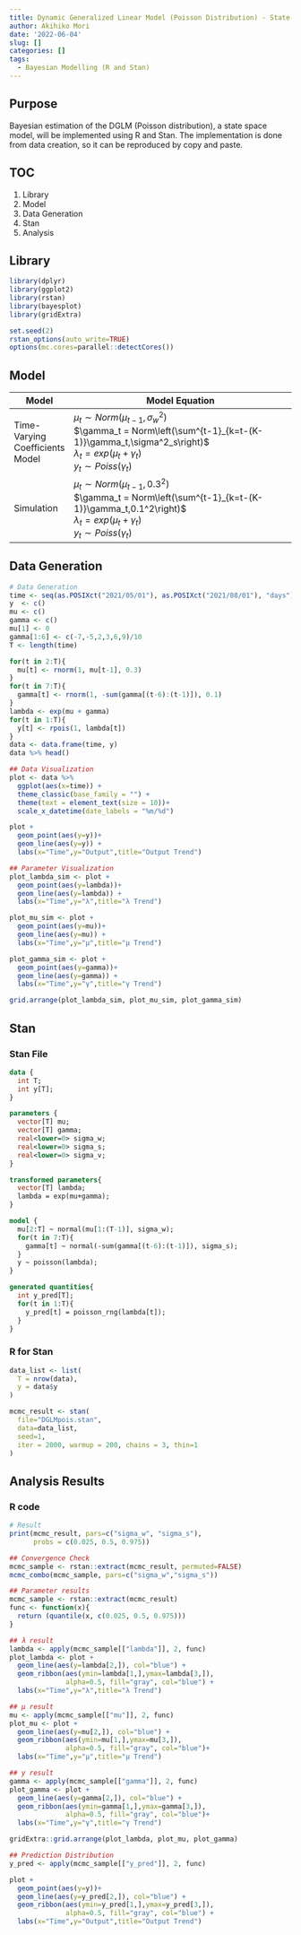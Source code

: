 ```yaml
---
title: Dynamic Generalized Linear Model (Poisson Distribution) - State-Space Model
author: Akihiko Mori
date: '2022-06-04'
slug: []
categories: []
tags:
  - Bayesian Modelling (R and Stan)
---
```

## Purpose
Bayesian estimation of the DGLM (Poisson distribution), a state space model, 
will be implemented using R and Stan. 
The implementation is done from data creation, 
so it can be reproduced by copy and paste.

## TOC
1. Library
2. Model
3. Data Generation
4. Stan
5. Analysis

## Library
```r
library(dplyr)
library(ggplot2)
library(rstan)
library(bayesplot)
library(gridExtra)

set.seed(2)
rstan_options(auto_write=TRUE)
options(mc.cores=parallel::detectCores())
```

## Model
| Model | Model Equation |
|-------|----------------------------------|
| Time-Varying Coefficients Model|$\mu_t \sim Norm\left(\mu_{t-1},\sigma^2_w\right)$<br />$\gamma_t = Norm\left(\sum^{t-1}_{k=t-(K-1)}\gamma_t,\sigma^2_s\right)$<br />$\lambda_t=exp\left(\mu_t+\gamma_t\right)$<br />$y_t \sim Poiss\left(\gamma_t\right)$<br />|
| Simulation|$\mu_t \sim Norm\left(\mu_{t-1},0.3^2\right)$<br />$\gamma_t = Norm\left(\sum^{t-1}_{k=t-(K-1)}\gamma_t,0.1^2\right)$<br />$\lambda_t=exp\left(\mu_t+\gamma_t\right)$<br />$y_t \sim Poiss\left(\gamma_t\right)$<br />|

## Data Generation
```r
# Data Generation
time <- seq(as.POSIXct("2021/05/01"), as.POSIXct("2021/08/01"), "days")
y  <- c()
mu <- c()
gamma <- c()
mu[1] <- 0
gamma[1:6] <- c(-7,-5,2,3,6,9)/10 
T <- length(time)

for(t in 2:T){
  mu[t] <- rnorm(1, mu[t-1], 0.3)
}
for(t in 7:T){
  gamma[t] <- rnorm(1, -sum(gamma[(t-6):(t-1)]), 0.1)
}
lambda <- exp(mu + gamma)
for(t in 1:T){
  y[t] <- rpois(1, lambda[t])
}
data <- data.frame(time, y)
data %>% head()

## Data Visualization
plot <- data %>% 
  ggplot(aes(x=time)) +
  theme_classic(base_family = "") +
  theme(text = element_text(size = 10))+
  scale_x_datetime(date_labels = "%m/%d")

plot + 
  geom_point(aes(y=y))+
  geom_line(aes(y=y)) +
  labs(x="Time",y="Output",title="Output Trend")

## Parameter Visualization
plot_lambda_sim <- plot + 
  geom_point(aes(y=lambda))+
  geom_line(aes(y=lambda)) +
  labs(x="Time",y="λ",title="λ Trend")

plot_mu_sim <- plot + 
  geom_point(aes(y=mu))+
  geom_line(aes(y=mu)) +
  labs(x="Time",y="μ",title="μ Trend")

plot_gamma_sim <- plot + 
  geom_point(aes(y=gamma))+
  geom_line(aes(y=gamma)) +
  labs(x="Time",y="γ",title="γ Trend")

grid.arrange(plot_lambda_sim, plot_mu_sim, plot_gamma_sim)
```

## Stan
### Stan File
```stan
data {
  int T;
  int y[T];
}

parameters {
  vector[T] mu;
  vector[T] gamma;
  real<lower=0> sigma_w;
  real<lower=0> sigma_s;
  real<lower=0> sigma_v;
}

transformed parameters{
  vector[T] lambda;
  lambda = exp(mu+gamma);
}

model {
  mu[2:T] ~ normal(mu[1:(T-1)], sigma_w);
  for(t in 7:T){
    gamma[t] ~ normal(-sum(gamma[(t-6):(t-1)]), sigma_s);
  }
  y ~ poisson(lambda);
}

generated quantities{
  int y_pred[T];
  for(t in 1:T){
    y_pred[t] = poisson_rng(lambda[t]);
  }
}
```

### R for Stan
```r
data_list <- list(
  T = nrow(data),
  y = data$y
)

mcmc_result <- stan(
  file="DGLMpois.stan",
  data=data_list,
  seed=1,
  iter = 2000, warmup = 200, chains = 3, thin=1
)
```

## Analysis Results
### R code
```r
# Result
print(mcmc_result, pars=c("sigma_w", "sigma_s"), 
      probs = c(0.025, 0.5, 0.975))

## Convergence Check
mcmc_sample <- rstan::extract(mcmc_result, permuted=FALSE)
mcmc_combo(mcmc_sample, pars=c("sigma_w","sigma_s"))

## Parameter results
mcmc_sample <- rstan::extract(mcmc_result)
func <- function(x){
  return (quantile(x, c(0.025, 0.5, 0.975)))
}

## λ result
lambda <- apply(mcmc_sample[["lambda"]], 2, func)
plot_lambda <- plot + 
  geom_line(aes(y=lambda[2,]), col="blue") + 
  geom_ribbon(aes(ymin=lambda[1,],ymax=lambda[3,]), 
              alpha=0.5, fill="gray", col="blue") +
  labs(x="Time",y="λ",title="λ Trend")

## μ result
mu <- apply(mcmc_sample[["mu"]], 2, func)
plot_mu <- plot + 
  geom_line(aes(y=mu[2,]), col="blue") + 
  geom_ribbon(aes(ymin=mu[1,],ymax=mu[3,]), 
              alpha=0.5, fill="gray", col="blue")+
  labs(x="Time",y="μ",title="μ Trend")

## y result
gamma <- apply(mcmc_sample[["gamma"]], 2, func)
plot_gamma <- plot + 
  geom_line(aes(y=gamma[2,]), col="blue") + 
  geom_ribbon(aes(ymin=gamma[1,],ymax=gamma[3,]), 
              alpha=0.5, fill="gray", col="blue")+
  labs(x="Time",y="γ",title="γ Trend")

gridExtra::grid.arrange(plot_lambda, plot_mu, plot_gamma)

## Prediction Distribution
y_pred <- apply(mcmc_sample[["y_pred"]], 2, func)

plot + 
  geom_point(aes(y=y))+
  geom_line(aes(y=y_pred[2,]), col="blue") + 
  geom_ribbon(aes(ymin=y_pred[1,],ymax=y_pred[3,]), 
              alpha=0.5, fill="gray", col="blue") +
  labs(x="Time",y="Output",title="Output Trend")
```